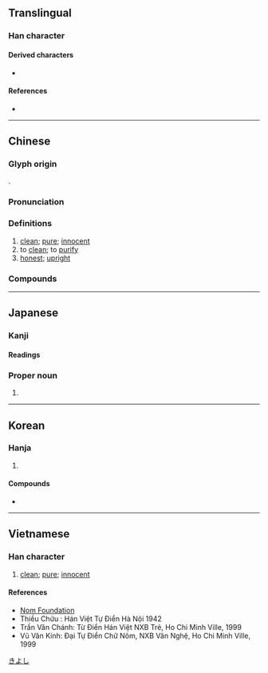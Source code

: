 {{also|洁}}
{{character info}}

==Translingual==

===Han character===
{{Han char|rn=85|rad=水|as=12|sn=15|four=37193|canj=EQHF|ids=⿰氵絜}}

====Derived characters====
* {{l|mul|[[𣝠]]}}

====References====
* {{Han ref|kx=0648.400|dkj=18231|dj=1058.230|hdz=31743.010|uh=6F54|ud=28500|bh=BCE4|bd=48356}}

----

==Chinese==
{{zh-forms|s=洁}}

===Glyph origin===
{{Han etym}}
{{Han compound|水|alt1=氵|絜|ls=psc|c1=s|c2=p|t1=water}}.

===Pronunciation===
{{zh-pron
|m=jié
|c=git3
|h=pfs=kiet;gd=giad5
|md=gáik
|mn=kiat
|mn-t=giêg4/giag4
|mn-t_note=giêg4 - Chaozhou; giag4 - Shantou
|w=
|mc=y
|oc=y
|cat=a,v
}}

===Definitions===
{{zh-hanzi}}

# [[clean]]; [[pure]]; [[innocent]]
# to [[clean]]; to [[purify]]
# [[honest]]; [[upright]]

===Compounds===
{{zh-der|不清不潔|乾圓潔淨|保潔|光潔|光潔度|冰清玉潔|廉潔|廉潔奉公|心誠意潔|才高行潔|整潔|水潔冰清|涓潔|清潔|清潔劑|清潔溜溜|清潔者|源清流潔|潔婦|潔己|潔己奉公|潔己愛人|潔操履|潔敬|潔樽|潔淨|潔癖|潔白|潔白無瑕|潔言汙行|潔身|潔身自好|潔身自愛|潔郎|潔齒劑|玉潔冰清|皎潔|簡潔|精潔|純潔|聖潔|貞潔|雅潔|高潔|齋潔|洗潔精}}
----

==Japanese==
{{ja-kanji forms-IVS
|vs1=05
|col-vs1=hdmj
|pic-vs1=U6f54-kyu.svg
}}

===Kanji===
{{ja-kanji|grade=5|rs=水12}}

====Readings====
{{ja-readings
|goon=けち
|kanon=けつ
|kun=いさぎよ-い
}}

===Proper noun===
{{ja-pos|proper|きよし}}

# {{given name|ja|male}}

[[Category:Japanese male given names|きよし]]

----

==Korean==

===Hanja===
{{ko-hanja|깨끗하다|깨끗할|결}}

# {{hanja form of|결|[[clean]]; [[pure]]}}

====Compounds====
* {{ko-l|결백|[[innocence]]|潔白}}

----

==Vietnamese==

===Han character===
{{vi-readings|rs=水12|reading=khiết}}

# [[clean]]; [[pure]]; [[innocent]]

====References====
* [http://nomfoundation.org/common/nom_details.php?codepoint=6f54 Nom Foundation]
* Thiều Chửu : Hán Việt Tự Điển Hà Nội 1942
* Trần Văn Chánh: Từ Điển Hán Việt NXB Trẻ, Ho Chi Minh Ville, 1999
* Vũ Văn Kính: Đại Tự Điển Chữ Nôm, NXB Văn Nghệ, Ho Chi Minh Ville, 1999